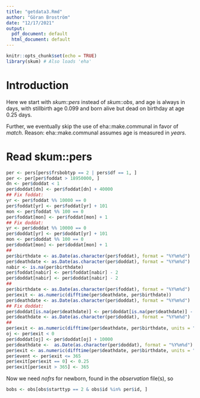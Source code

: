 ```yaml
---
title: "getdata3.Rmd"
author: "Göran Broström"
date: "12/17/2021"
output:
  pdf_document: default
  html_document: default
---
```


```r
knitr::opts_chunk$set(echo = TRUE)
library(skum) # Also loads 'eha'
```

# Introduction

Here we start with *skum::pers* instead of *skum::obs*, and age is always in days,
with stillbirth age 0.099 and born alive but dead on birthday at age 0.25 days.

Further, we eventually skip the use of eha::make.communal in  favor of *match*. Reason: 
eha::make.communal assumes age is measured in *years*.

# Read skum::pers

```r
per <- pers[pers$frsbobtyp == 2 | pers$df == 1, ]
per <- per[per$foddat > 18950000, ]
dn <- per$doddat < 1
per$doddat[dn] <- per$foddat[dn] + 40000
## Fix foddat:
yr <- per$foddat %% 10000 == 0
per$foddat[yr] <- per$foddat[yr] + 101
mon <- per$foddat %% 100 == 0
per$foddat[mon] <- per$foddat[mon] + 1
## Fix doddat:
yr <- per$doddat %% 10000 == 0
per$doddat[yr] <- per$doddat[yr] + 101
mon <- per$doddat %% 100 == 0
per$doddat[mon] <- per$doddat[mon] + 1
##
per$birthdate <- as.Date(as.character(per$foddat), format = "%Y%m%d")
per$deathdate <- as.Date(as.character(per$doddat), format = "%Y%m%d")
nabir <- is.na(per$birthdate)
per$foddat[nabir] <- per$foddat[nabir] - 2
per$doddat[nabir] <- per$doddat[nabir] - 2
##
per$birthdate <- as.Date(as.character(per$foddat), format = "%Y%m%d")
per$exit <- as.numeric(difftime(per$deathdate, per$birthdate))
per$deathdate <- as.Date(as.character(per$doddat), format = "%Y%m%d")
## Fix doddat:
per$doddat[is.na(per$deathdate)] <- per$doddat[is.na(per$deathdate)] - 1
per$deathdate <- as.Date(as.character(per$doddat), format = "%Y%m%d")
##
per$exit <- as.numeric(difftime(per$deathdate, per$birthdate, units = "days"))
oj <- per$exit < 0
per$doddat[oj] <- per$doddat[oj] + 10000
per$deathdate <-  as.Date(as.character(per$doddat), format = "%Y%m%d")
per$exit <- as.numeric(difftime(per$deathdate, per$birthdate, units = "days"))
per$event <- per$exit <= 365
per$exit[per$exit == 0] <- 0.25
per$exit[per$exit > 365] <- 365
```

Now we need *nofrs* for newborn, found in the *observation* file(s), so

```r
bobs <- obs[obs$starttyp == 2 & obs$id %in% per$id, ]

```

